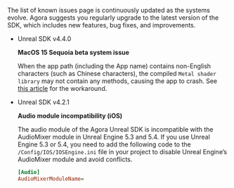 <PlatformWrapper platform="unreal">

The list of known issues page is continuously updated as the systems evolve. Agora suggests you regularly upgrade to the
 latest version of the SDK, which includes new features, bug fixes, and improvements.

- Unreal SDK v4.4.0

    **MacOS 15 Sequoia beta system issue**

    When the app path (including the App name) contains non-English characters (such as Chinese characters), the compiled `Metal shader library` may not contain any methods, causing the app to crash. See [this article](../../help/other-issues/macos_15_beta) for the workaround.

 - Unreal SDK v4.2.1

    **Audio module incompatibility (iOS)**

    The audio module of the Agora Unreal SDK is incompatible with the AudioMixer module in Unreal Engine 5.3 and 5.4. If you use Unreal Engine 5.3 or 5.4, you need to add the following code to the `/Config/IOS/IOSEngine.ini` file in your project to disable Unreal Engine’s AudioMixer module and avoid conflicts.

    ```ini
    [Audio]
    AudioMixerModuleName=
    ```

</PlatformWrapper>